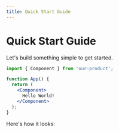 ```yaml
---
title: Quick Start Guide
---
```


# Quick Start Guide

Let's build something simple to get started.

```jsx
import { Component } from 'our-product';

function App() {
  return (
    <Component>
      Hello World!
    </Component>
  );
}
```

Here's how it looks:


